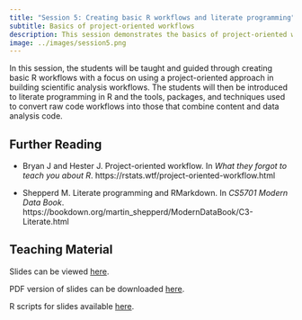 ```yaml
---
title: "Session 5: Creating basic R workflows and literate programming"
subtitle: Basics of project-oriented workflows
description: This session demonstrates the basics of project-oriented workflows and introduces literate programming in R.
image: ../images/session5.png
---
```


In this session, the students will be taught and guided through creating basic R workflows with a focus on using a project-oriented approach in building scientific analysis workflows. The students will then be introduced to literate programming in R and the tools, packages, and techniques used to convert raw code workflows into those that combine content and data analysis code.

## Further Reading

-   Bryan J and Hester J. Project-oriented workflow. In *What they forgot to teach you about R*. https://rstats.wtf/project-oriented-workflow.html

-   Shepperd M. Literate programming and RMarkdown. In *CS5701 Modern Data Book*. https://bookdown.org/martin_shepperd/ModernDataBook/C3-Literate.html

## Teaching Material

Slides can be viewed [here](https://oxford-ihtm.io/open-reproducible-science/session5.html).

PDF version of slides can be downloaded [here](https://oxford-ihtm.io/open-reproducible-science/pdf/session5-literate-programming.pdf).

R scripts for slides available [here](https://github.com/OxfordIHTM/open-reproducible-science/blob/main/session5.Rmd).

